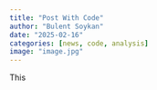 ```yaml
---
title: "Post With Code"
author: "Bulent Soykan"
date: "2025-02-16"
categories: [news, code, analysis]
image: "image.jpg"
---
```


This 
